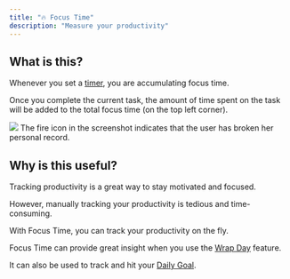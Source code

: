 ```yaml
---
title: "🔥 Focus Time"
description: "Measure your productivity"
---
```


## What is this?

Whenever you set a [timer](/features/timer), you are accumulating focus
time.

Once you complete the current task, the amount of time spent on the task
will be added to the total focus time (on the top left corner).

<Frame>
  <img
    src="/images/features/focus-time.png"
    style={{ borderRadius: "0.5rem" }}
  />
</Frame>

<Info>
  The fire icon in the screenshot indicates that the user has broken her
  personal record.
</Info>

## Why is this useful?

Tracking productivity is a great way to stay motivated and focused.

However, manually tracking your productivity is tedious and
time-consuming.

With Focus Time, you can track your productivity
on the fly.

Focus Time can provide great insight when you use the [Wrap
Day](/features/wrap-day) feature.

It can also be used to track and hit your [Daily Goal](/features/daily-goal).
